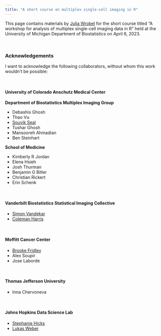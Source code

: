 ```yaml
---
title: "A short course on multiplex single-cell imaging in R"
---
```



This page contains materials by [Julia Wrobel](http://juliawrobel.com/) for the short course titled "A workshop for analysis of multiplex single-cell imaging data in R" held at the University of Michigan Department of Biostatistics on April 6, 2023. 


<br>

### Acknowledgements 

I want to acknowledge the following collaborators, without whom this work wouldn't be possible:


<br>

#### University of Colorado Anschutz Medical Center

**Department of Biostatistics Multiplex Imaging Group**

* Debashis Ghosh
* Thao Vu
* [Souvik Seal](https://sealx017.github.io/)
* Tushar Ghosh
* Mansooreh Ahmadian
* Ben Steinhart

**School of Medicine**

* Kimberly R Jordan
* Elena Hsieh
* Josh Thurman
* Benjamin G Bitler
* Christian Rickert
* Erin Schenk

<br>

#### Vanderbilt Biostatistics Statistical Imaging Collective

* [Simon Vandekar](https://simonvandekar.bitbucket.io/)
* [Coleman Harris](https://colemanrharris.me/)


<br>

#### Moffitt Cancer Center

* [Brooke Fridley](https://lab.moffitt.org/fridley/)
* Alex Soupir
* Jose Laborde

<br>

#### Thomas Jefferson University

* Inna Chervoneva

<br>

#### Johns Hopkins Data Science Lab

* [Stephanie Hicks](https://www.stephaniehicks.com/)
* [Lukas Weber](https://lmweber.org/)

